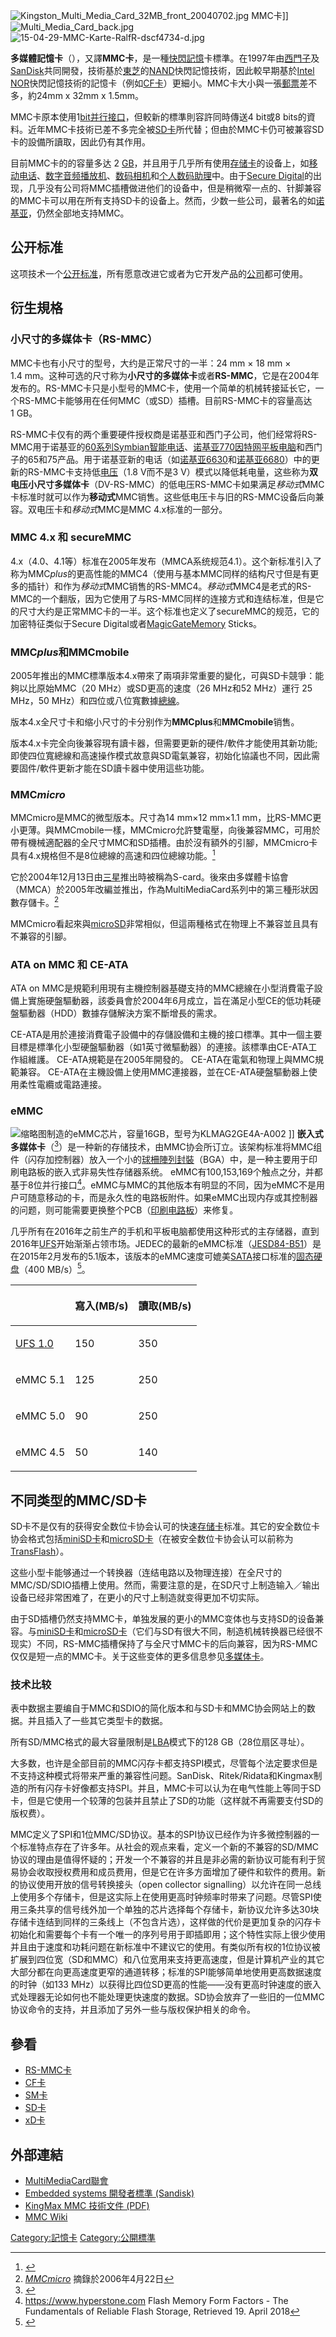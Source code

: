 {{expand|time=2018-05-29T04:01:01+00:00}}
{{update|time=2018-05-29T04:01:01+00:00}}

{{NoteTA|G1=IT}}
[[File:Kingston_Multi_Media_Card_32MB_front_20040702.jpg|thumb]] MMC卡]]
[[File:Multi_Media_Card_back.jpg|thumb]]
[[File:15-04-29-MMC-Karte-RalfR-dscf4734-d.jpg|thumb]]

'''多媒體記憶卡'''（{{lang-en|Multimedia Card}}），又譯'''MMC卡'''，是一種[[快閃記憶體|快閃記憶]]卡標準。在1997年由[[西門子|西門子]]及[[SanDisk|SanDisk]]共同開發，技術基於[[東芝|東芝]]的[[NAND|NAND]]快閃記憶技術，因此較早期基於[[Intel|Intel]] [[NOR|NOR]]快閃記憶技術的記憶卡（例如[[CF卡|CF卡]]）更細小。MMC卡大小與一張[[郵票|郵票]]差不多，約24mm x 32mm x 1.5mm。

MMC卡原本使用1[[位元|bit]][[并行端口|并行接口]]，但較新的標準則容許同時傳送4 bit或8 bits的資料。近年MMC卡技術已差不多完全被[[SD卡|SD卡]]所代替；但由於MMC卡仍可被兼容SD卡的設備所讀取，因此仍有其作用。

目前MMC卡的的容量多达 2 [[gigabyte|GB]]，并且用于几乎所有使用[[存储卡|存储卡]]的设备上，如[[移动电话|移动电话]]、[[数字音频播放机|数字音频播放机]]、[[数码相机|数码相机]]和[[个人数码助理|个人数码助理]]中。由于[[Secure_Digital|Secure Digital]]的出现，几乎没有公司将MMC插槽做进他们的设备中，但是稍微窄一点的、针脚兼容的MMC卡可以用在所有支持SD卡的设备上。然而，少数一些公司，最著名的如[[诺基亚|诺基亚]]，仍然全部地支持MMC。

== 公开标准 ==
这项技术一个[[公开标准|公开标准]]，所有愿意改进它或者为它开发产品的[[公司|公司]]都可使用。

== 衍生規格 ==
=== 小尺寸的多媒体卡（RS-MMC） ===

MMC卡也有小尺寸的型号，大约是正常尺寸的一半：24 mm × 18 mm × 1.4 mm。这种可选的尺寸称为'''小尺寸的多媒体卡'''或者'''RS-MMC'''，它是在2004年发布的。RS-MMC卡只是小型号的MMC卡，使用一个简单的机械转接延长它，一个RS-MMC卡能够用在任何MMC（或SD）插槽。目前RS-MMC卡的容量高达1 GB。

RS-MMC卡仅有的两个重要硬件授权商是诺基亚和西门子公司，他们经常将RS-MMC用于诺基亚的[[60系列|60系列]][[Symbian|Symbian]][[智能电话|智能电话]]、[[诺基亚770因特网平板电脑|诺基亚770因特网平板电脑]]和西门子的65和75产品。用于诺基亚新的电话（如[[诺基亚6630|诺基亚6630]]和[[诺基亚6680|诺基亚6680]]）中的更新的RS-MMC卡支持低[[电压|电压]]（1.8 V而不是3 V）模式以降低耗电量，这些称为'''双电压小尺寸多媒体卡'''（DV-RS-MMC）的低电压RS-MMC卡如果满足''移动式''MMC卡标准时就可以作为'''移动式'''MMC销售。这些低电压卡与旧的RS-MMC设备后向兼容。双电压卡和''移动式''MMC是MMC 4.x标准的一部分。

=== MMC 4.x 和 secureMMC ===

4.x（4.0、4.1等）标准在2005年发布（MMCA系统规范4.1）。这个新标准引入了称为MMC''plus''的更高性能的MMC4（使用与基本MMC同样的结构尺寸但是有更多的插针）和作为''移动式''MMC销售的RS-MMC4。''移动式''MMC4是老式的RS-MMC的一个翻版，因为它使用了与RS-MMC同样的连接方式和连结标准，但是它的尺寸大约是正常MMC卡的一半。这个标准也定义了secureMMC的规范，它的加密特征类似于Secure Digital或者[[MagicGate|MagicGate]]Memory Sticks。

=== MMC''plus''和MMCmobile ===
2005年推出的MMC標準版本4.x帶來了兩項非常重要的變化，可與SD卡競爭：能夠以比原始MMC（20 MHz）或SD更高的速度（26 MHz和52 MHz）運行 25 MHz，50 MHz）和四位或八位寬數據[[总线|總線]]。

版本4.x全尺寸卡和缩小尺寸的卡分别作为'''MMCplus'''和'''MMCmobile'''销售。

版本4.x卡完全向後兼容現有讀卡器，但需要更新的硬件/軟件才能使用其新功能; 即使四位寬總線和高速操作模式故意與SD電氣兼容，初始化協議也不同，因此需要固件/軟件更新才能在SD讀卡器中使用這些功能。

=== MMC''micro'' ===
MMCmicro是MMC的微型版本。尺寸為14 mm×12 mm×1.1 mm，比RS-MMC更小更薄。與MMCmobile一樣，MMCmicro允許雙電壓，向後兼容MMC，可用於帶有機械適配器的全尺寸MMC和SD插槽。由於沒有額外的引腳，MMCmicro卡具有4.x規格但不是8位總線的高速和四位總線功能。<ref>{{cite web |url=http://www.samsung.com/Products/Semiconductor/FlashCard/MMC/micro_mmc.htm |title=三星半導體全球官方網站 |language=ru |publisher=Samsung.com |date= |accessdate=2013-11-13 |archive-date=2007-05-16 |archive-url=https://web.archive.org/web/20070516105002/http://www.samsung.com/Products/Semiconductor/FlashCard/MMC/micro_mmc.htm |dead-url=no }}</ref>

它於2004年12月13日由[[三星集团|三星]]推出時被稱為S-card。後來由多媒體卡協會（MMCA）於2005年改編並推出，作為MultiMediaCard系列中的第三種形狀因數存儲卡。<ref>''[http://www.allmemorycards.com/mmc-micro.htm MMCmicro] {{Wayback|url=http://www.allmemorycards.com/mmc-micro.htm |date=20190811135251 }}'' 摘錄於2006年4月22日</ref>

MMCmicro看起來與[[microSD|microSD]]非常相似，但這兩種格式在物理上不兼容並且具有不兼容的引腳。

=== ATA on MMC 和 CE-ATA ===
ATA on MMC是規範利用現有主機控制器基礎支持的MMC總線在小型消費電子設備上實施硬盤驅動器，該委員會於2004年6月成立，旨在滿足小型CE的低功耗硬盤驅動器（HDD）數據存儲解決方案不斷增長的需求。

CE-ATA是用於連接消費電子設備中的存儲設備和主機的接口標準。其中一個主要目標是標準化小型硬盤驅動器（如1英寸微驅動器）的連接。該標準由CE-ATA工作組維護。 CE-ATA規範是在2005年開發的。 CE-ATA在電氣和物理上與MMC規範兼容。 CE-ATA在主機設備上使用MMC連接器，並在CE-ATA硬盤驅動器上使用柔性電纜或電路連接。

=== eMMC ===
[[File:Samsung_Galaxy_Tab_2_10.1_-_Samsung_KLMAG2GE4A-A002-3955.jpg|缩略图]]制造的eMMC芯片，容量16GB，型号为KLMAG2GE4A-A002
]]
'''嵌入式多媒体卡'''（{{lang|en|'''Embedded Multimedia Card'''}}<ref>{{cite web|url=http://www.datalight.com/solutions/technologies/emmc/what-is-emmc|title=What is eMMC Memory – software support - Reliance Nitro|author=|date=|website=datalight.com|accessdate=2018-05-29|archive-date=2018-10-28|archive-url=https://web.archive.org/web/20181028151524/https://www.datalight.com/solutions/technologies/emmc/what-is-emmc|dead-url=no}}</ref>）是一种新的存储技术，由MMC协会所订立。该架构标准将MMC组件（闪存加控制器）放入一个小的[[球柵陣列封裝|球柵陣列封裝]]（BGA）中，是一种主要用于印刷电路板的嵌入式非易失性存储器系统。 eMMC有100,153,169个触点之分，并都基于8位并行接口<ref>https://www.hyperstone.com {{Wayback|url=https://www.hyperstone.com/ |date=20200805235502 }} Flash Memory Form Factors - The Fundamentals of Reliable Flash Storage, Retrieved 19. April 2018</ref>。eMMC与MMC的其他版本有明显的不同，因为eMMC不是用户可随意移动的卡，而是永久性的电路板附件。如果eMMC出现内存或其控制器的问题，则可能需要更换整个PCB（[[印刷电路板|印刷电路板]]）来修复。

几乎所有在2016年之前生产的手机和平板电脑都使用这种形式的主存储器，直到2016年[[通用闪存存储|UFS]]开始渐渐占领市场。JEDEC的最新的eMMC标准（[http://www.jedec.org/standards-documents/results/jesd84-b51 JESD84-B51]{{Wayback|url=http://www.jedec.org/standards-documents/results/jesd84-b51 |date=20161208190116 }}）是在2015年2月发布的5.1版本，该版本的eMMC速度可媲美[[SATA|SATA]]接口标准的[[固态硬盘|固态硬盘]]（400 MB/s）<ref>{{cite web|url=http://news.mydrivers.com/1/496/496884.htm|title=eMMC5.1是什么？UFS2.0又是什么？|author=|date=2016-08-26|website=news.mydrivers.com|accessdate=2018-05-29|archive-date=2018-05-29|archive-url=https://web.archive.org/web/20180529203147/http://news.mydrivers.com/1/496/496884.htm|dead-url=no}}</ref>。
{| class="wikitable"
|+
!
!寫入(MB/s)
!讀取(MB/s)
|-
|[[通用闪存存储|UFS 1.0]]
|150
|350
|-
|eMMC 5.1
|125
|250
|-
|eMMC 5.0
|90
|250
|-
|eMMC 4.5
|50
|140
|}

== 不同类型的MMC/SD卡 ==

SD卡不是仅有的获得安全数位卡协会认可的快速[[存储卡|存储卡]]标准。其它的安全数位卡协会格式包括[[miniSD卡|miniSD卡]]和[[microSD卡|microSD卡]]（在被安全数位卡协会认可以前称为[[TransFlash|TransFlash]]）。

这些小型卡能够通过一个转换器（连结电路以及物理连接）在全尺寸的MMC/SD/SDIO插槽上使用。然而，需要注意的是，在SD尺寸上制造输入／输出设备已经非常困难了，在更小的尺寸上制造就变得更加不切实际。

由于SD插槽仍然支持MMC卡，单独发展的更小的MMC变体也与支持SD的设备兼容。与[[miniSD卡|miniSD卡]]和[[microSD卡|microSD卡]]（它们与SD有很大不同，制造机械转换器已经很不现实）不同，RS-MMC插槽保持了与全尺寸MMC卡的后向兼容，因为RS-MMC仅仅是短一点的MMC卡。关于这些变体的更多信息参见[[多媒体卡|多媒体卡]]。

=== 技术比较 ===

{{記憶卡規格表}}
表中数据主要编自于MMC和SDIO的简化版本和与SD卡和MMC协会网站上的数据。并且插入了一些其它类型卡的数据。

所有SD/MMC格式的最大容量限制是[[logical_block_addressing|LBA]]模式下的128 GB（28位扇区寻址）。

大多数，也许是全部目前的MMC闪存卡都支持SPI模式，尽管每个法定要求但是不支持这种模式将带来严重的兼容性问题。SanDisk、Ritek/Ridata和Kingmax制造的所有闪存卡好像都支持SPI。并且，MMC卡可以认为在电气性能上等同于SD卡，但是它使用一个较薄的包装并且禁止了SD的功能（这样就不再需要支付SD的版权费）。

MMC定义了SPI和1位MMC/SD协议。基本的SPI协议已经作为许多微控制器的一个标准特点存在了许多年。从社会的观点来看，定义一个新的不兼容的SD/MMC协议的理由是值得怀疑的；开发一个不兼容的并且是非必需的新协议可能有利于贸易协会收取授权费用和成员费用，但是它在许多方面增加了硬件和软件的费用。新的协议使用开放的信号转换接头（open collector signalling）以允许在同一总线上使用多个存储卡，但是这实际上在使用更高时钟频率时带来了问题。尽管SPI使用三条共享的信号线外加一个单独的芯片选择每个存储卡，新协议允许多达30块存储卡连结到同样的三条线上（不包含片选），这样做的代价是更加复杂的闪存卡初始化和需要每个卡有一个唯一的序列号用于即插即用；这个特性实际上很少使用并且由于速度和功耗问题在新标准中不建议它的使用。有类似所有权的1位协议被扩展到四位宽（SD和MMC）和八位宽用来支持更高速度，但是计算机产业的其它大部分都在向更高速度更窄的通道转移；标准的SPI能够简单地使用更高数据速度的时钟（如133 MHz）以获得比四位SD更高的性能——没有更高时钟速度的嵌入式处理器无论如何也不能处理更快速度的数据。SD协会放弃了一些旧的一位MMC协议命令的支持，并且添加了另外一些与版权保护相关的命令。

== 參看 ==
* [[RS-MMC卡|RS-MMC卡]]
* [[CF卡|CF卡]]
* [[SM卡|SM卡]]
* [[SD卡|SD卡]]
* [[xD卡|xD卡]]

== 外部連結 ==
{{commonscat|Multi Media Card}}
* [https://web.archive.org/web/20090504081108/http://www.mmca.org/ MultiMediaCard聯會]
* [https://web.archive.org/web/20051231045051/http://www.sandisk.com/oem/mmc.asp Embedded systems 開發者標準 (Sandisk)]
* [https://web.archive.org/web/20051224152431/http://www.kingmaxdigi.com/product/MMC.pdf KingMax MMC 技術文件 (PDF)]
* [https://web.archive.org/web/20060215053239/http://mmc.drzeus.cx/wiki/ MMC Wiki]
{{reflist}}

{{記憶卡}}

[[Category:記憶卡|Category:記憶卡]]
[[Category:公開標準|Category:公開標準]]